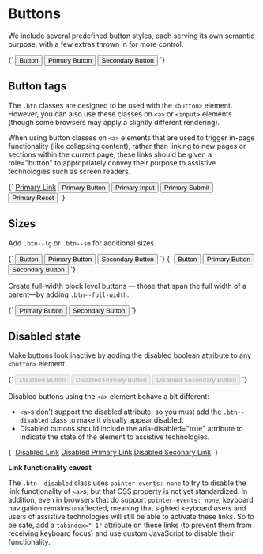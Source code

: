 
<Meta title="Components/Buttons" />

# Buttons

We include several predefined button styles, each serving its own semantic purpose, with a few extras thrown in for more control.

<Canvas>
  <Story name="Types">
    {`
      <button class="btn">Button</button>
      <button class="btn btn--primary">Primary Button</button>
      <button class="btn btn--secondary">Secondary Button</button>
    `}
  </Story>
</Canvas>

## Button tags

The `.btn` classes are designed to be used with the `<button>` element. However, you can also use these classes on `<a>` or `<input>` elements (though some browsers may apply a slightly different rendering).

When using button classes on `<a>` elements that are used to trigger in-page functionality (like collapsing content), rather than linking to new pages or sections within the current page, these links should be given a role="button" to appropriately convey their purpose to assistive technologies such as screen readers.

<Canvas>
  <Story name="Button Tags">
    {`
      <a class="btn btn--primary" href="#" role="button">Primary Link</a>
      <button class="btn btn--primary" type="submit">Primary Button</button>
      <input class="btn btn--primary" type="button" value="Primary Input">
      <input class="btn btn--primary" type="submit" value="Primary Submit">
      <input class="btn btn--primary" type="reset" value="Primary Reset">
    `}
  </Story>
</Canvas>

## Sizes

Add `.btn--lg` or `.btn--sm` for additional sizes.

<Canvas>
  <Story name="Large">
    {`
      <button class="btn btn--lg">Button</button>
      <button class="btn btn--primary btn--lg">Primary Button</button>
      <button class="btn btn--secondary btn--lg">Secondary Button</button>
    `}
  </Story>
</Canvas>

<Canvas>
  <Story name="Small">
    {`
      <button class="btn btn--sm">Button</button>
      <button class="btn btn--primary btn--sm">Primary Button</button>
      <button class="btn btn--secondary btn--sm">Secondary Button</button>
    `}
  </Story>
</Canvas>

Create full-width block level buttons — those that span the full width of a parent—by adding `.btn--full-width`.

<Canvas>
  <Story name="Full Width">
    {`
      <button class="btn btn--primary btn--full-width">Primary Button</button>
      <button class="btn btn--secondary btn--full-width">Secondary Button</button>
    `}
  </Story>
</Canvas>

## Disabled state

Make buttons look inactive by adding the disabled boolean attribute to any `<button>` element.

<Canvas>
  <Story name="Disabled">
    {`
      <button class="btn" disabled>Disabled Button</button>
      <button class="btn btn--primary" disabled>Disabled Primary Button</button>
      <button class="btn btn--secondary" disabled>Disabled Secondary Button</button>
    `}
  </Story>
</Canvas>

Disabled buttons using the `<a>` element behave a bit different:

- `<a>`s don’t support the disabled attribute, so you must add the `.btn--disabled` class to make it visually appear disabled.
- Disabled buttons should include the aria-disabled="true" attribute to indicate the state of the element to assistive technologies.

<Canvas>
  <Story name="Disabled Link">
    {`
      <a href="#" class="btn btn--disabled" tabindex="-1" role="button" aria-disabled="true">Disabled Link</a>
      <a href="#" class="btn btn--primary btn--disabled" tabindex="-1" role="button" aria-disabled="true">Disabled Primary Link</a>
      <a href="#" class="btn btn--secondary btn--disabled" tabindex="-1" role="button" aria-disabled="true">Disabled Seconary Link</a>
    `}
  </Story>
</Canvas>

**Link functionality caveat**

The `.btn--disabled` class uses `pointer-events: none` to try to disable the link functionality of `<a>`s, but that CSS property is not yet standardized. In addition, even in browsers that do support `pointer-events: none`, keyboard navigation remains unaffected, meaning that sighted keyboard users and users of assistive technologies will still be able to activate these links. So to be safe, add a `tabindex="-1"` attribute on these links (to prevent them from receiving keyboard focus) and use custom JavaScript to disable their functionality.
